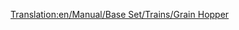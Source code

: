 [[Translation:en/Manual/Base Set/Trains/Grain Hopper]]
{{it/Manuale/Set base/Treni/Vagoni|Nome=Carro a tramoggia per cereali
|Picture=[[File:en/Manual/Base Set/Trains/Grainhopper.png]]
|Costo=2.132
|Vuoto=19 
|Pieno=49
|Pieno2=54
|Pieno3=56
|Capacità1=30 tonnellate di cereali
|Capacità2=35 tonnellate di cereali
|Capacità3=37 tonnellate di cereali
|Immagine1=[[File:it/Manuale/Set base/Treni/TramoggiaCerealiTeArB.png]]
|Immagine3=[[File:it/Manuale/Set base/Treni/TramoggiaCerealiTrB.png]]
|Immagine1m=[[File:it/Manuale/Set base/Treni/TramoggiaCerealiTeArM.png]]
|Immagine3m=[[File:it/Manuale/Set base/Treni/TramoggiaCerealiTrM.png]]
|ClimaB=8
|ClimaM=7
|Descrizione=Questa particolare tipologia di carro merci consente il carico di merci sfuse dall'alto e il loro scarico tramite ribaltamento laterale del vagone stesso. Questo metodo permette un caricamento abbastanza veloce ed un altrettante scaricamento del carro. Viene utilizzato per il trasporto di materie prime come ad esempio il carbone o i cereali.

'''N.B.''': i carri bestiame e quelli per cereali hanno capacità diverse, quindi compensare opportunamente quando si compone un treno misto da una fattoria.
}}